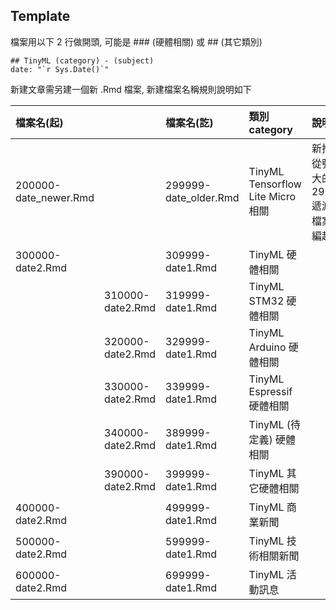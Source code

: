 ## Template {#template}  

檔案用以下 2 行做開頭, 可能是 ### (硬體相關) 或 ## (其它類別)
```
## TinyML (category) - (subject)
date: "`r Sys.Date()`"

```

新建文章需另建一個新 .Rmd 檔案, 新建檔案名稱規則說明如下  

|檔案名(起)||檔案名(訖)|類別 category|說明|
|:---|:---|:---|:---|:---|
|200000-date_newer.Rmd||299999-date_older.Rmd|TinyML Tensorflow Lite Micro 相關| 新推文從號碼大的 299999 遞減的檔案名編起|
|300000-date2.Rmd||309999-date1.Rmd|TinyML 硬體相關||
||310000-date2.Rmd |319999-date1.Rmd |TinyML STM32 硬體相關||  
||320000-date2.Rmd |329999-date1.Rmd |TinyML Arduino 硬體相關||  
||330000-date2.Rmd |339999-date1.Rmd |TinyML Espressif 硬體相關||  
||340000-date2.Rmd |389999-date1.Rmd |TinyML (待定義) 硬體相關||  
||390000-date2.Rmd |399999-date1.Rmd |TinyML 其它硬體相關 || 
|400000-date2.Rmd ||499999-date1.Rmd |TinyML 商業新聞||  
|500000-date2.Rmd ||599999-date1.Rmd |TinyML 技術相關新聞||  
|600000-date2.Rmd ||699999-date1.Rmd |TinyML 活動訊息||  
